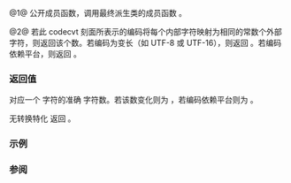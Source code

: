 {{cpp/locale/codecvt/title|encoding, do_encoding}}
{{cpp/locale/codecvt/navbar}}
{{dcl begin}}
{{dcl header|locale}}
{{dcl rev multi|num=1|until1=c++11|dcl1=
public:
int encoding() const throw();
|dcl2=
public:
int encoding() const noexcept;
}}
{{dcl rev multi|num=2|until1=c++11|dcl1=
protected:
virtual int do_encoding() const throw();
|dcl2=
protected:
virtual int do_encoding() const noexcept;
}}
{{dcl end}}

@1@ 公开成员函数，调用最终派生类的成员函数 {{tt|do_encoding}}。

@2@ 若此 codecvt 刻面所表示的编码将每个内部字符映射为相同的常数个外部字符，则返回该个数。若编码为变长（如 UTF-8 或 UTF-16），则返回 {{c|0}}。若编码依赖平台，则返回 {{c|-1}}。

===返回值===
对应一个 {{tt|internT}} 字符的准确 {{tt|externT}} 字符数。若该数变化则为 {{c|0}}，若编码依赖平台则为 {{c|-1}}。

无转换特化 {{c|std::codecvt&lt;char, char, std::mbstate_t&gt;}} 返回 {{c|1}}。

===示例===
{{example
|code=
#include &lt;iostream&gt;
#include &lt;locale&gt;

int main()
{
    std::cout &lt;&lt; "en_US.utf8 是一种变长编码，encoding() 返回 "
              &lt;&lt; std::use_facet&lt;std::codecvt&lt;wchar_t, char, std::mbstate_t&gt;&gt;(
                    std::locale("en_US.utf8")
              ).encoding() &lt;&lt; '\n';

    std::cout &lt;&lt; "zh_CN.gb18030 也是变长的，encoding() == "
              &lt;&lt; std::use_facet&lt;std::codecvt&lt;wchar_t, char, std::mbstate_t&gt;&gt;(
                    std::locale("zh_CN.gb18030")
              ).encoding() &lt;&lt; '\n';

    std::cout &lt;&lt; "ru_RU.koi8r 是一种单字节编码，encoding() == "
              &lt;&lt; std::use_facet&lt;std::codecvt&lt;wchar_t, char, std::mbstate_t&gt;&gt;(
                    std::locale("ru_RU.koi8r")
              ).encoding() &lt;&lt; '\n';
}
 | output=
en_US.utf8 是一种变长编码，encoding() 返回 0
zh_CN.gb18030 也是变长的，encoding() == 0
ru_RU.koi8r 是一种单字节编码，encoding() == 1
}}

===参阅===
{{dsc begin}}
{{dsc inc|cpp/string/multibyte/dsc MB_CUR_MAX}}
{{dsc inc|cpp/locale/codecvt/dsc do_max_length}}
{{dsc end}}

{{langlinks|de|en|es|fr|it|ja|pt|ru}}